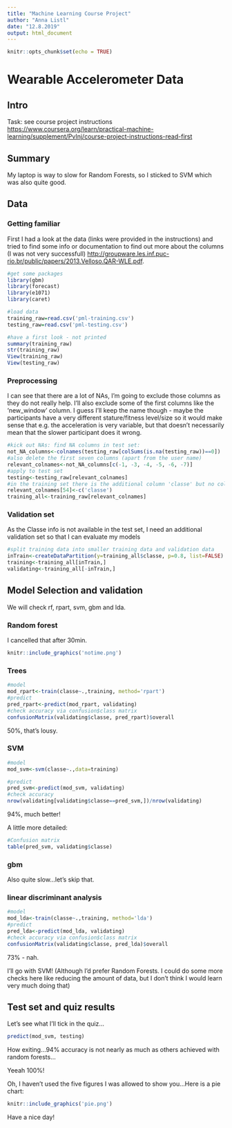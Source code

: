---
title: "Machine Learning Course Project"
author: "Anna Listl"
date: "12.8.2019"
output: html_document
---

```{r setup, include=FALSE}
knitr::opts_chunk$set(echo = TRUE)
```

# Wearable Accelerometer Data


## Intro
Task: see course project instructions <https://www.coursera.org/learn/practical-machine-learning/supplement/PvInj/course-project-instructions-read-first>

## Summary

My laptop is way to slow for Random Forests, so I sticked to SVM which was also quite good.

## Data

### Getting familiar

First I had a look at the data (links were provided in the instructions) and tried to find some info or documentation to find out more about the columns (I was not very successfull) <http://groupware.les.inf.puc-rio.br/public/papers/2013.Velloso.QAR-WLE.pdf>.


```{r, include=FALSE}
#get some packages
library(gbm)
library(forecast)
library(e1071)
library(caret)

#load data
training_raw=read.csv('pml-training.csv')
testing_raw=read.csv('pml-testing.csv')

#have a first look - not printed
summary(training_raw)
str(training_raw)
View(training_raw)
View(testing_raw)
```

### Preprocessing

I can see that there are a lot of NAs, I'm going to exclude those columns as they do not really help. I'll also exclude some of the first columns like the 'new_window' column. I guess I'll keep the name though - maybe the participants have a very different stature/fitness level/size so it would make sense that e.g. the acceleration is very variable, but that doesn't necessarily mean that the slower participant does it wrong.   

```{r}
#kick out NAs: find NA columns in test set:
not_NA_columns<-colnames(testing_raw[colSums(is.na(testing_raw))==0])
#also delete the first seven columns (apart from the user name)
relevant_colnames<-not_NA_columns[c(-1, -3, -4, -5, -6, -7)]
#apply to test set
testing<-testing_raw[relevant_colnames]
#in the training set there is the additional column 'classe' but no column 'Problem ID'
relevant_colnames[54]<-c('classe')
training_all<-training_raw[relevant_colnames]

```

### Validation set

As the Classe info is not available in the test set, I need an additional validation set so that I can evaluate my models

```{r}
#split training data into smaller training data and validation data
inTrain<-createDataPartition(y=training_all$classe, p=0.8, list=FALSE)
training<-training_all[inTrain,]
validating<-training_all[-inTrain,]
```


## Model Selection and validation

We will check rf, rpart, svm, gbm and lda.

### Random forest

I cancelled that after 30min.
```{r echo=FALSE, out.width='100%'}
knitr::include_graphics('notime.png')
```

### Trees

```{r}
#model
mod_rpart<-train(classe~.,training, method='rpart')
#predict
pred_rpart<-predict(mod_rpart, validating)
#check accuracy via confusion$class matrix
confusionMatrix(validating$classe, pred_rpart)$overall
```

50%, that's lousy. 

### SVM
```{r}
#model
mod_svm<-svm(classe~.,data=training)
```
```{r}
#predict
pred_svm<-predict(mod_svm, validating)
#check accuracy 
nrow(validating[validating$classe==pred_svm,])/nrow(validating)
```

94%, much better! 

A little more detailed: 
```{r}
#Confusion matrix
table(pred_svm, validating$classe)
```


### gbm

Also quite slow...let's skip that. 

### linear discriminant analysis

```{r}
#model
mod_lda<-train(classe~.,training, method='lda')
#predict
pred_lda<-predict(mod_lda, validating)
#check accuracy via confusion$class matrix
confusionMatrix(validating$classe, pred_lda)$overall
```

73% - nah.

I'll go with SVM! (Although I'd prefer Random Forests. I could do some more checks here like reducing the amount of data, but I don't think I would learn very much doing that)
 
## Test set and quiz results

Let's see what I'll tick in the quiz...

```{r}
predict(mod_svm, testing)
```
How exiting...94% accuracy is not nearly as much as others achieved with random forests...

Yeeah 100%! 

Oh, I haven't used the five figures I was allowed to show you...Here is a pie chart: 

```{r echo=FALSE, out.width='100%'}
knitr::include_graphics('pie.png')

```


Have a nice day!
